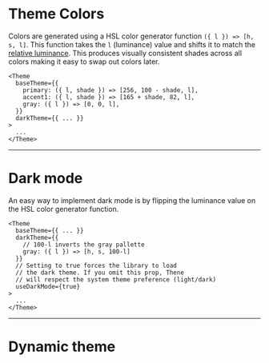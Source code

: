
<Meta title="Getting Started/Theme" component={LightTheme} />

# Theme Colors

Colors are generated using a HSL color generator function `({ l }) => [h, s, l]`. This function takes the `l` (luminance) value and shifts it to match the [relative luminance](https://www.w3.org/WAI/GL/wiki/Relative_luminance). This produces visually consistent shades across all colors making it easy to swap out colors later.

```tsx
<Theme
  baseTheme={{
    primary: ({ l, shade }) => [256, 100 - shade, l],
    accent1: ({ l, shade }) => [165 + shade, 82, l],
    gray: ({ l }) => [0, 0, l],
  }}
  darkTheme={{ ... }}
>
  ...
</Theme>
```

<LightTheme />

---

# Dark mode

An easy way to implement dark mode is by flipping the luminance value on the HSL color generator function.

```tsx
<Theme
  baseTheme={{ ... }}
  darkTheme={{
    // 100-l inverts the gray pallette
    gray: ({ l }) => [h, s, 100-l]
  }}
  // Setting to true forces the library to load
  // the dark theme. If you omit this prop, Thene
  // will respect the system theme preference (light/dark)
  useDarkMode={true}
>
  ...
</Theme>
```

<DarkTheme />

---

# Dynamic theme

<DynamicTheme />
